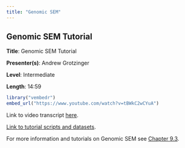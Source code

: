 ```yaml
---
title: "Genomic SEM"
---
```


## Genomic SEM Tutorial

**Title**: Genomic SEM Tutorial

**Presenter(s)**: Andrew Grotzinger

**Level**: Intermediate

**Length**: 14:59

```r
library("vembedr")
embed_url("https://www.youtube.com/watch?v=tBWkC2wCYuA")
```

Link to video transcript [here](software_genomicSEM_transcript.qmd).

[Link to tutorial scripts and datasets](https://utexas.app.box.com/s/nmkyfd17lq0aux2vuo735ohy00tl74qt).

For more information and tutorials on Genomic SEM see [Chapter 9.3](chapter9.qmd#sec-section3).
